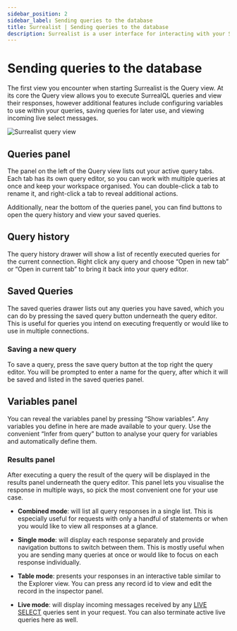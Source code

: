 ```yaml
---
sidebar_position: 2
sidebar_label: Sending queries to the database
title: Surrealist | Sending queries to the database
description: Surrealist is a user interface for interacting with your SurrealDB database visually. It enables you to seamlessly connect to any SurrealDB instance, allowing you to execute queries, explore your tables, design your schemas, and much more.
---
```



# Sending queries to the database

The first view you encounter when starting Surrealist is the Query view. At its core the Query view allows you to execute SurrealQL queries and view their responses, however additional features include configuring variables to use within your queries, saving queries for later use, and viewing incoming live select messages.

<Image
  alt="Surrealist query view"
  src={ImageQuery}
/>

## Queries panel

The panel on the left of the Query view lists out your active query tabs. Each tab has its own query editor, so you can work with multiple queries at once and keep your workspace organised. You can double-click a tab to rename it, and right-click a tab to reveal additional actions.

Additionally, near the bottom of the queries panel, you can find buttons to open the query history and view your saved queries.

## Query history

The query history drawer will show a list of recently executed queries for the current connection. Right click any query and choose “Open in new tab” or “Open in current tab” to bring it back into your query editor.

## Saved Queries

The saved queries drawer lists out any queries you have saved, which you can do by pressing the saved query button underneath the query editor. This is useful for queries you intend on executing frequently or would like to use in multiple connections.

### Saving a new query

To save a query, press the save query button at the top right the query editor. You will be prompted to enter a name for the query, after which it will be saved and listed in the saved queries panel.

## Variables panel

You can reveal the variables panel by pressing “Show variables”. Any variables you define in here are made available to your query. Use the convenient “Infer from query” button to analyse your query for variables and automatically define them.

### Results panel

After executing a query the result of the query will be displayed in the results panel underneath the query editor. This panel lets you visualise the response in multiple ways, so pick the most convenient one for your use case.

- **Combined mode**: will list all query responses in a single list. This is especially useful for requests with only a handful of statements or when you would like to view all responses at a glance.

- **Single mode**: will display each response separately and provide navigation buttons to switch between them. This is mostly useful when you are sending many queries at once or would like to focus on each response individually.

- **Table mode**: presents your responses in an interactive table similar to the Explorer view. You can press any record id to view and edit the record in the inspector panel.

- **Live mode**: will display incoming messages received by any [LIVE SELECT](/docs/surrealql/statements/live) queries sent in your request. You can also terminate active live queries here as well.
